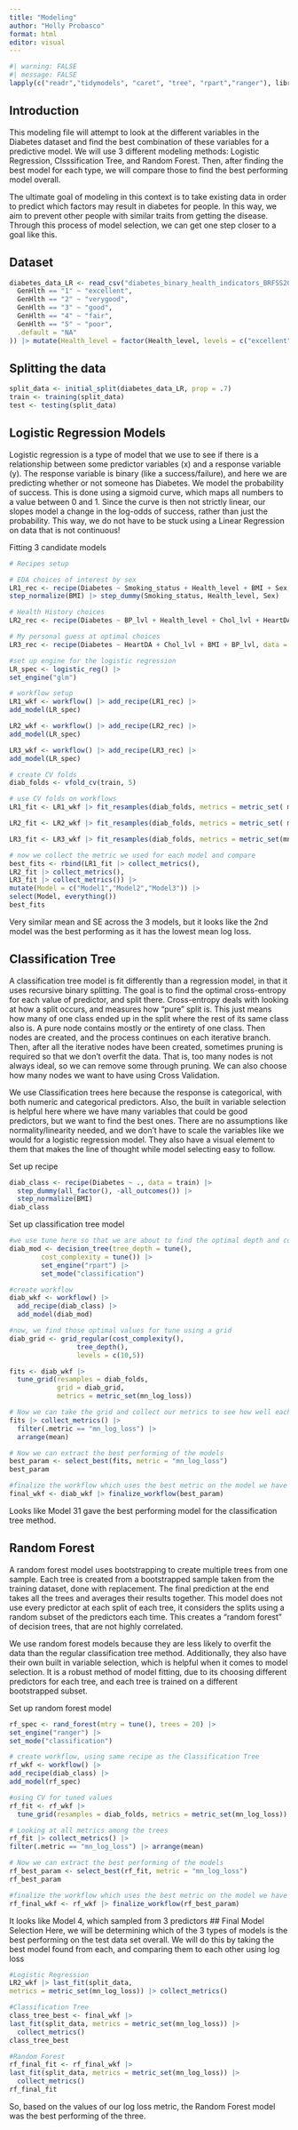 ```yaml
---
title: "Modeling"
author: "Holly Probasco"
format: html
editor: visual
---
```


```r
#| warning: FALSE
#| message: FALSE
lapply(c("readr","tidymodels", "caret", "tree", "rpart","ranger"), library, character.only = TRUE)
```

## Introduction
This modeling file will attempt to look at the different variables in the Diabetes dataset and find the best combination of these variables for a predictive model. We will use 3 different modeling methods: Logistic Regression, Clsssification Tree, and Random Forest. Then, after finding the best model for each type, we will compare those to find the best performing model overall.

The ultimate goal of modeling in this context is to take existing data in order to predict which factors may result in diabetes for people. In this way, we aim to prevent other people with similar traits from getting the disease. Through this process of model selection, we can get one step closer to a goal like this.

## Dataset
```r
diabetes_data_LR <- read_csv("diabetes_binary_health_indicators_BRFSS2015.csv") |> drop_na() |> mutate(BP_lvl = factor(if_else(HighBP == 0, "no", "high")), Chol_lvl = factor(if_else(HighChol == 0, "no", "high")), HeartDA = factor(if_else(HeartDiseaseorAttack == 0, "no", "yes")), Sex = factor(if_else(Sex == 0, "F", "M")), Diabetes = factor(if_else(Diabetes_binary == 0, "no", "yes")), Smoking_status = factor(if_else(Smoker == 0, "no", "yes")), Health_level = case_when(
  GenHlth == "1" ~ "excellent",
  GenHlth == "2" ~ "verygood",
  GenHlth == "3" ~ "good",
  GenHlth == "4" ~ "fair",
  GenHlth == "5" ~ "poor",
  .default = "NA"
)) |> mutate(Health_level = factor(Health_level, levels = c("excellent", "verygood", "good", "fair", "poor"),ordered = TRUE)) |> select(Diabetes, BMI, BP_lvl, Chol_lvl, HeartDA, Sex, Smoking_status, Health_level)
```


## Splitting the data
```r
split_data <- initial_split(diabetes_data_LR, prop = .7)
train <- training(split_data)
test <- testing(split_data)
```


## Logistic Regression Models
Logistic regression is a type of model that we use to see if there is a relationship between some predictor variables (x) and a response variable (y). The response variable is binary (like a success/failure), and here we are predicting whether or not someone has Diabetes. We model the probability of success. This is done using a sigmoid curve, which maps all numbers to a value between 0 and 1. Since the curve is then not strictly linear, our slopes model a change in the log-odds of success, rather than just the probability. This way, we do not have to be stuck using a Linear Regression on data that is not continuous!

Fitting 3 candidate models
```r
# Recipes setup

# EDA choices of interest by sex
LR1_rec <- recipe(Diabetes ~ Smoking_status + Health_level + BMI + Sex, data = train) |>
step_normalize(BMI) |> step_dummy(Smoking_status, Health_level, Sex)

# Health History choices
LR2_rec <- recipe(Diabetes ~ BP_lvl + Health_level + Chol_lvl + HeartDA, data = train) |> step_dummy(BP_lvl, Health_level,Chol_lvl, HeartDA)

# My personal guess at optimal choices
LR3_rec <- recipe(Diabetes ~ HeartDA + Chol_lvl + BMI + BP_lvl, data = train) |> step_normalize(BMI) |> step_dummy(BP_lvl, HeartDA ,Chol_lvl)
```


```r
#set up engine for the logistic regression
LR_spec <- logistic_reg() |>
set_engine("glm")

# workflow setup
LR1_wkf <- workflow() |> add_recipe(LR1_rec) |>
add_model(LR_spec)

LR2_wkf <- workflow() |> add_recipe(LR2_rec) |>
add_model(LR_spec)

LR3_wkf <- workflow() |> add_recipe(LR3_rec) |>
add_model(LR_spec)
```


```r
# create CV folds 
diab_folds <- vfold_cv(train, 5)

# use CV folds on workflows
LR1_fit <- LR1_wkf |> fit_resamples(diab_folds, metrics = metric_set( mn_log_loss))

LR2_fit <- LR2_wkf |> fit_resamples(diab_folds, metrics = metric_set( mn_log_loss))

LR3_fit <- LR3_wkf |> fit_resamples(diab_folds, metrics = metric_set(mn_log_loss))
```


```r
# now we collect the metric we used for each model and compare
best_fits <- rbind(LR1_fit |> collect_metrics(),
LR2_fit |> collect_metrics(),
LR3_fit |> collect_metrics()) |>
mutate(Model = c("Model1","Model2","Model3")) |>
select(Model, everything())
best_fits
```
Very similar mean and SE across the 3 models, but it looks like the 2nd model was the best performing as it has the lowest mean log loss.


## Classification Tree
A classification tree model is fit differently than a regression model, in that it uses recursive binary splitting. The goal is to find the optimal cross-entropy for each value of predictor, and split there. Cross-entropy deals with looking at how a split occurs, and measures how "pure" split is. This just means how many of one class ended up in the split where the rest of its same class also is. A pure node contains mostly or the entirety of one class. Then nodes are created, and the process continues on each iterative branch. Then, after all the iterative nodes have been created, sometimes pruning is required so that we don't overfit the data. That is, too many nodes is not always ideal, so we can remove some through pruning. We can also choose how many nodes we want to have using Cross Validation.

We use Classification trees here because the response is categorical, with both numeric and categorical predictors. Also, the built in variable selection is helpful here where we have many variables that could be good predictors, but we want to find the best ones. There are no assumptions like normality/linearity needed, and we don't have to scale the variables like we would for a logistic regression model. They also have a visual element to them that makes the line of thought while model selecting easy to follow.

Set up recipe
```r
diab_class <- recipe(Diabetes ~ ., data = train) |>
  step_dummy(all_factor(), -all_outcomes()) |>
  step_normalize(BMI)
diab_class
```

Set up classification tree model
```r
#we use tune here so that we are about to find the optimal depth and cost complexity through cross validation
diab_mod <- decision_tree(tree_depth = tune(),
        cost_complexity = tune()) |>
        set_engine("rpart") |>
        set_mode("classification")

#create workflow
diab_wkf <- workflow() |>
  add_recipe(diab_class) |>
  add_model(diab_mod)

#now, we find those optimal values for tune using a grid
diab_grid <- grid_regular(cost_complexity(),
                 tree_depth(),
                 levels = c(10,5))

fits <- diab_wkf |> 
  tune_grid(resamples = diab_folds,
            grid = diab_grid, 
            metrics = metric_set(mn_log_loss))

# Now we can take the grid and collect our metrics to see how well each model did
fits |> collect_metrics() |>
  filter(.metric == "mn_log_loss") |>
  arrange(mean)
```


```r
# Now we can extract the best performing of the models
best_param <- select_best(fits, metric = "mn_log_loss")
best_param

#finalize the workflow which uses the best metric on the model we have
final_wkf <- diab_wkf |> finalize_workflow(best_param)
```
Looks like Model 31 gave the best performing model for the classification tree method. 

## Random Forest
A random forest model uses bootstrapping to create multiple trees from one sample. Each tree is created from a bootstrapped sample taken from the training dataset, done with replacement. The final prediction at the end takes all the trees and averages their results together. This model does not use every predictor at each split of each tree, it considers the splits using a random subset of the predictors each time. This creates a "random forest" of decision trees, that are not highly correlated. 

We use random forest models because they are less likely to overfit the data than the regular classification tree method. Additionally, they also have their own built in variable selection, which is helpful when it comes to model selection. It is a robust method of model fitting, due to its choosing different predictors for each tree, and each tree is trained on a different bootstrapped subset.

Set up random forest model
```r
rf_spec <- rand_forest(mtry = tune(), trees = 20) |>
set_engine("ranger") |>
set_mode("classification")

# create workflow, using same recipe as the Classification Tree
rf_wkf <- workflow() |>
add_recipe(diab_class) |>
add_model(rf_spec)

#using CV for tuned values
rf_fit <- rf_wkf |> 
  tune_grid(resamples = diab_folds, metrics = metric_set(mn_log_loss))

# Looking at all metrics among the trees
rf_fit |> collect_metrics() |>
filter(.metric == "mn_log_loss") |> arrange(mean)
```

```r
# Now we can extract the best performing of the models
rf_best_param <- select_best(rf_fit, metric = "mn_log_loss")
rf_best_param

#finalize the workflow which uses the best metric on the model we have
rf_final_wkf <- rf_wkf |> finalize_workflow(rf_best_param)
```
It looks like Model 4, which sampled from 3 predictors 
## Final Model Selection
Here, we will be determining which of the 3 types of models is the best performing on the test data set overall. We will do this by taking the best model found from each, and comparing them to each other using log loss
```r
#Logistic Regression
LR2_wkf |> last_fit(split_data, 
metrics = metric_set(mn_log_loss)) |> collect_metrics()

#Classification Tree
class_tree_best <- final_wkf |> 
last_fit(split_data, metrics = metric_set(mn_log_loss)) |>
  collect_metrics()
class_tree_best

#Random Forest
rf_final_fit <- rf_final_wkf |>
last_fit(split_data, metrics = metric_set(mn_log_loss)) |>
  collect_metrics()
rf_final_fit
```
So, based on the values of our log loss metric, the Random Forest model was the best performing of the three. 

